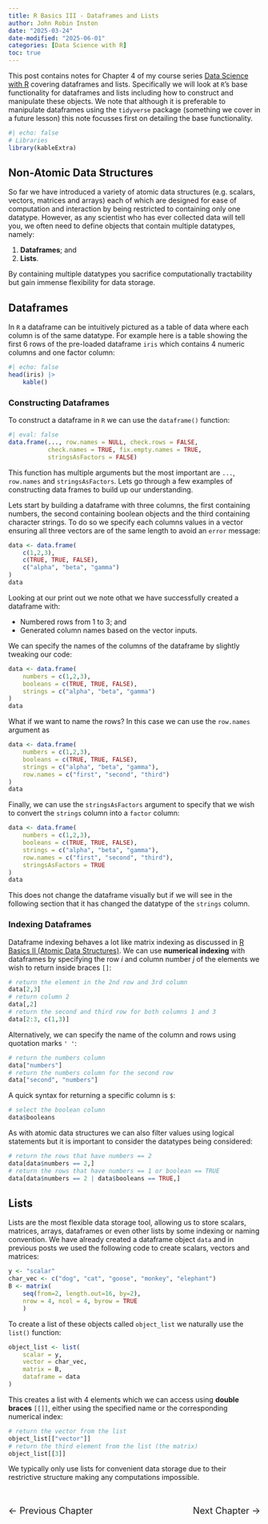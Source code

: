 ```yaml
---
title: R Basics III - Dataframes and Lists
author: John Robin Inston
date: "2025-03-24"
date-modified: "2025-06-01"
categories: [Data Science with R]
toc: true
---
```


This post contains notes for Chapter 4 of my course series [Data Science with R](/courses/intro_to_data_science/index.qmd) covering dataframes and lists.  Specifically we will look at `R`'s base functionality for dataframes and lists including how to construct and manipulate these objects.  We note that although it is preferable to manipulate dataframes using the `tidyverse` package (something we cover in a future lesson) this note focusses first on detailing the base functionality.

```r
#| echo: false
# Libraries
library(kableExtra)
```

## Non-Atomic Data Structures

So far we have introduced a variety of atomic data structures (e.g. scalars, vectors, matrices and arrays) each of which are designed for ease of computation and interaction by being restricted to containing only one datatype.  However, as any scientist who has ever collected data will tell you, we often need to define objects that contain multiple datatypes, namely:

1. **Dataframes**; and
2. **Lists**.

By containing multiple datatypes you sacrifice computationally tractability but gain immense flexibility for data storage.

## Dataframes

In `R` a dataframe can be intuitively pictured as a table of data where each column is of the same datatype.  For example here is a table showing the first 6 rows of the pre-loaded dataframe `iris` which contains 4 numeric columns and one factor column:

```r
#| echo: false
head(iris) |>
    kable()
```

### Constructing Dataframes

To construct a dataframe in `R` we can use the `dataframe()` function:

```r
#| eval: false
data.frame(..., row.names = NULL, check.rows = FALSE,
           check.names = TRUE, fix.empty.names = TRUE,
           stringsAsFactors = FALSE)
```

This function has multiple arguments but the most important are `...`, `row.names` and `stringsAsFactors`.  Lets go through a few examples of constructing data frames to build up our understanding. 

Lets start by building a dataframe with three columns, the first containing numbers, the second containing boolean objects and the third containing character strings.  To do so we specify each columns values in a vector ensuring all three vectors are of the same length to avoid an `error` message:

```r
data <- data.frame(
    c(1,2,3),
    c(TRUE, TRUE, FALSE),
    c("alpha", "beta", "gamma")
)
data
```

Looking at our print out we note othat we have successfully created a dataframe with: 

- Numbered rows from 1 to 3; and
- Generated column names based on the vector inputs.

We can specify the names of the columns of the dataframe by slightly tweaking our code:

```r
data <- data.frame(
    numbers = c(1,2,3),
    booleans = c(TRUE, TRUE, FALSE),
    strings = c("alpha", "beta", "gamma")
)
data
```

What if we want to name the rows?  In this case we can use the `row.names` argument as

```r
data <- data.frame(
    numbers = c(1,2,3),
    booleans = c(TRUE, TRUE, FALSE),
    strings = c("alpha", "beta", "gamma"),
    row.names = c("first", "second", "third")
)
data
```

Finally, we can use the `stringsAsFactors` argument to specify that we wish to convert the `strings` column into a `factor` column:

```r
data <- data.frame(
    numbers = c(1,2,3),
    booleans = c(TRUE, TRUE, FALSE),
    strings = c("alpha", "beta", "gamma"),
    row.names = c("first", "second", "third"),
    stringsAsFactors = TRUE
)
data
```

This does not change the dataframe visually but if we will see in the following section that it has changed the datatype of the `strings` column.

### Indexing Dataframes

Dataframe indexing behaves a lot like matrix indexing as discussed in [R Basics II (Atomic Data Structures)](/posts/rds3-basics2-atomicdata/index.qmd).  We can use **numerical indexing** with dataframes by specifying the row $i$ and column number $j$ of the elements we wish to return inside braces `[]`:

```r
# return the element in the 2nd row and 3rd column
data[2,3]
# return column 2
data[,2]
# return the second and third row for both columns 1 and 3
data[2:3, c(1,3)]
```

Alternatively, we can specify the name of the column and rows using quotation marks `' '`:

```r
# return the numbers column
data["numbers"]
# return the numbers column for the second row
data["second", "numbers"]
```

A quick syntax for returning a specific column is `$`:

```r
# select the boolean column
data$booleans
```

As with atomic data structures we can also filter values using logical statements but it is important to consider the datatypes being considered:

```r
# return the rows that have numbers == 2
data[data$numbers == 2,]
# return the rows that have numbers == 1 or boolean == TRUE
data[data$numbers == 2 | data$booleans == TRUE,]
```

## Lists

Lists are the most flexible data storage tool, allowing us to store scalars, matrices, arrays, dataframes or even other lists by some indexing or naming convention.  We have already created a dataframe object `data` and in previous posts we used the following code to create scalars, vectors and matrices:

```r
y <- "scalar"
char_vec <- c("dog", "cat", "goose", "monkey", "elephant")
B <- matrix(
    seq(from=2, length.out=16, by=2), 
    nrow = 4, ncol = 4, byrow = TRUE
    )
```

To create a list of these objects called `object_list` we naturally use the `list()` function:

```r
object_list <- list(
    scalar = y,
    vector = char_vec,
    matrix = B,
    dataframe = data
)
```

This creates a list with 4 elements which we can access using **double braces** `[[]]`, either using the specified name or the corresponding numerical index:

```r
# return the vector from the list
object_list[["vector"]]
# return the third element from the list (the matrix)
object_list[[3]]
```

We typically only use lists for convenient data storage due to their restrictive structure making any computations impossible.  

<div style="display: flex; justify-content: space-between; padding: 20px 0;">
  <!-- Back Button -->
  <a href="/posts/rds3-basics2-atomicdata/index.qmd" style="text-decoration: none; font-size: 18px;">
    &#8592; Previous Chapter
  </a>
  
  <!-- Forward Button -->
  <a href="/posts/rds5-probability-basics/index.qmd" style="text-decoration: none; font-size: 18px;">
    Next Chapter &#8594;
  </a>
</div>
